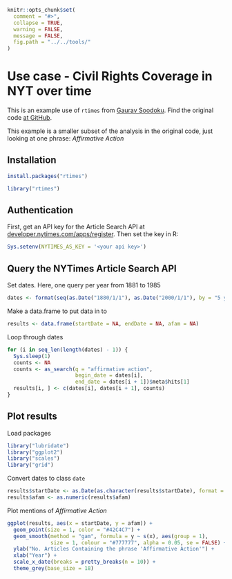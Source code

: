 <!--
%\VignetteEngine{knitr::knitr}
%\VignetteIndexEntry{NYTimes Civil Rights}
%\VignetteEncoding{UTF-8}
-->

```r
knitr::opts_chunk$set(
  comment = "#>",
  collapse = TRUE,
  warning = FALSE,
  message = FALSE,
  fig.path = "../../tools/"
)
```

Use case - Civil Rights Coverage in NYT over time
=================================================

This is an example use of `rtimes` from [Gaurav Soodoku](http://gbytes.gsood.com/). Find the original code [at GitHub](https://github.com/soodoku/nyt-civil-rights).

This example is a smaller subset of the analysis in the original code, just looking at one phrase: _Affirmative Action_

## Installation

```r
install.packages("rtimes")
```

```r
library("rtimes")
```

## Authentication

First, get an API key for the Article Search API at [developer.nytimes.com/apps/register](http://developer.nytimes.com/apps/register). Then set the key in R:

```r
Sys.setenv(NYTIMES_AS_KEY = '<your api key>')
```

## Query the NYTimes Article Search API

Set dates. Here, one query per year from 1881 to 1985

```r
dates <- format(seq(as.Date("1880/1/1"), as.Date("2000/1/1"), by = "5 years"), "%Y%m%d")
```

Make a data.frame to put data in to

```r
results <- data.frame(startDate = NA, endDate = NA, afam = NA)
```

Loop through dates

```r
for (i in seq_len(length(dates) - 1)) {
  Sys.sleep(1)
  counts <- NA
  counts <- as_search(q = "affirmative action",
                      begin_date = dates[i],
                      end_date = dates[i + 1])$meta$hits[1]
  results[i, ] <- c(dates[i], dates[i + 1], counts)
}
```

## Plot results

Load packages

```r
library("lubridate")
library("ggplot2")
library("scales")
library("grid")
```

Convert dates to class `date`

```r
results$startDate <- as.Date(as.character(results$startDate), format = "%Y%m%d")
results$afam <- as.numeric(results$afam)
```

Plot mentions of _Affirmative Action_

```r
ggplot(results, aes(x = startDate, y = afam)) +
  geom_point(size = 1, color = "#42C4C7") +
  geom_smooth(method = "gam", formula = y ~ s(x), aes(group = 1),
              size = 1, colour = "#777777", alpha = 0.05, se = FALSE) +
  ylab("No. Articles Containing the phrase 'Affirmative Action'") +
  xlab("Year") +
  scale_x_date(breaks = pretty_breaks(n = 10)) +
  theme_grey(base_size = 18)
```
